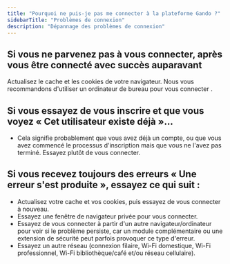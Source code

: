 ```yaml
---
title: "Pourquoi ne puis-je pas me connecter à la plateforme Gando ?"
sidebarTitle: "Problèmes de connexion"
description: "Dépannage des problèmes de connexion"
---
```


## Si vous ne parvenez pas à vous connecter, après vous être connecté avec succès auparavant

Actualisez le cache et les cookies de votre navigateur. Nous vous recommandons d'utiliser un ordinateur de bureau pour vous connecter .

## Si vous essayez de vous inscrire et que vous voyez « Cet utilisateur existe déjà »...

- Cela signifie probablement que vous avez déjà un compte, ou que vous avez commencé le processus d'inscription mais que vous ne l'avez pas terminé. Essayez plutôt de vous connecter.

## Si vous recevez toujours des erreurs « Une erreur s'est produite », essayez ce qui suit :﻿

- Actualisez votre cache et vos cookies, puis essayez de vous connecter à nouveau.
- Essayez une fenêtre de navigateur privée pour vous connecter.
- Essayez de vous connecter à partir d'un autre navigateur/ordinateur pour voir si le problème persiste, car un module complémentaire ou une extension de sécurité peut parfois provoquer ce type d'erreur.
- Essayez un autre réseau (connexion filaire, Wi-Fi domestique, Wi-Fi professionnel, Wi-Fi bibliothèque/café et/ou réseau cellulaire).
